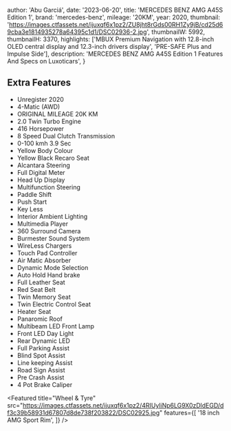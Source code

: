 
  author: 'Abu Garciá',
  date: '2023-06-20',
  title: 'MERCEDES BENZ AMG A45S Edition 1',
  brand: 'mercedes-benz',
  mileage: '20KM',
  year: 2020,
  thumbnail: 'https://images.ctfassets.net/ijuxqf6x1pz2/ZU8jht8rGds00RH1Zy9jB/cd25d69cba3e1814935278a64395c1d1/DSC02936-2.jpg',
  thumbnailW: 5992,
  thumbnailH: 3370,
  highlights: ['MBUX Premium Navigation with 12.8-inch OLED central display and 12.3-inch drivers display', 'PRE-SAFE Plus and Impulse Side'],
  description:
    'MERCEDES BENZ AMG A45S Edition 1 Features And Specs on Luxoticars',
}


## Extra Features
- Unregister 2020
- 4-Matic (AWD)
- ORIGINAL MILEAGE 20K KM
- 2.0 Twin Turbo Engine
- 416 Horsepower
- 8 Speed Dual Clutch Transmission
- 0-100 kmh 3.9 Sec
- Yellow Body Colour
- Yellow Black Recaro Seat
- Alcantara Steering
- Full Digital Meter
- Head Up Display
- Multifunction Steering
- Paddle Shift
- Push Start
- Key Less
- Interior Ambient Lighting
- Multimedia Player
- 360 Surround Camera
- Burmester Sound System
- WireLess Chargers
- Touch Pad Controller
- Air Matic Absorber
- Dynamic Mode Selection
- Auto Hold Hand brake
- Full Leather Seat
- Red Seat Belt
- Twin Memory Seat
- Twin Electric Control Seat
- Heater Seat
- Panaromic Roof
- Multibeam LED Front Lamp
- Front LED Day Light
- Rear Dynamic LED
- Full Parking Assist
- Blind Spot Assist
- Line keeping Assist
- Road Sign Assist
- Pre Crash Assist
- 4 Pot Brake Caliper

<Featured
  title="Wheel & Tyre"
  src="https://images.ctfassets.net/ijuxqf6x1pz2/4RIUyliNp6LG9X0zDldEGD/df3c39b58931d67807d8de738f203822/DSC02925.jpg"
  features={[
    '18 inch AMG Sport Rim',
  ]}
/>
